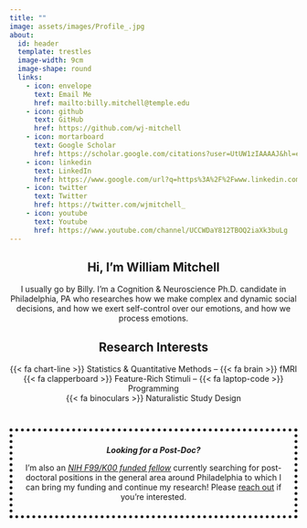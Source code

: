 ```yaml
---
title: ""
image: assets/images/Profile_.jpg
about:
  id: header
  template: trestles
  image-width: 9cm
  image-shape: round
  links: 
    - icon: envelope
      text: Email Me
      href: mailto:billy.mitchell@temple.edu
    - icon: github
      text: GitHub
      href: https://github.com/wj-mitchell
    - icon: mortarboard
      text: Google Scholar
      href: https://scholar.google.com/citations?user=UtUW1zIAAAAJ&hl=en
    - icon: linkedin
      text: LinkedIn
      href: https://www.google.com/url?q=https%3A%2F%2Fwww.linkedin.com%2Fin%2Fwjpmitchell%2F&sa=D&sntz=1&usg=AOvVaw1kGDftndB1oDEtgTTuevY2
    - icon: twitter
      text: Twitter
      href: https://twitter.com/wjmitchell_
    - icon: youtube
      text: Youtube
      href: https://www.youtube.com/channel/UCCWDaY812TBOQ2iaXk3buLg
---
```


:::{#header}

<h2 style="text-align: center;"> Hi, I'm William Mitchell </h2>

<p style="text-align: center;">
I usually go by Billy. I'm a Cognition & Neuroscience Ph.D. candidate in Philadelphia, PA who researches how we make complex and dynamic social decisions, and how we exert self-control over our emotions, and how we process emotions.
</p>

<h2 style="text-align: center;"> Research Interests </h2>

<p style="text-align: center;">
{{< fa chart-line >}} Statistics & Quantitative Methods -- {{< fa brain >}}  fMRI </br>
{{< fa clapperboard >}}  Feature-Rich Stimuli -- {{< fa laptop-code >}}  Programming </br>
{{< fa binoculars >}}  Naturalistic Study Design 
</p>
</br>


<div style="border: 5px dotted; padding:10px;">

<p style="text-align: center;"> ***Looking for a Post-Doc?*** </p>

  <p style="text-align: center;">
  I'm also an *[NIH F99/K00 funded fellow](docs/pages/F99K00.html)* currently searching for post-doctoral positions in the general area around Philadelphia to which I can bring my funding and continue my research! Please [reach out](mailto:billy.mitchell@temple.edu) if you're interested.
  </p>
</div>


:::